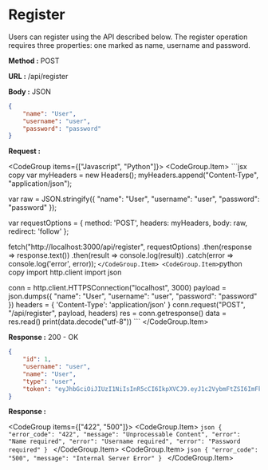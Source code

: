 
# Register

Users can register using the API described below. The register operation requires three properties: one marked as name, username and password.

**Method :** <Badge>POST</Badge>

**URL :** <Badge variant="dark">/api/register</Badge>

**Body :** <Badge variant="purple">JSON</Badge>

```json
{
	"name": "User",
	"username": "user",
	"password": "password"
}
```

**Request :**

<CodeGroup items={["Javascript", "Python"]}>
	<CodeGroup.Item>
	```jsx copy
	var myHeaders = new Headers();
  myHeaders.append("Content-Type", "application/json");

  var raw = JSON.stringify({
      "name": "User",
      "username": "user",
      "password": "password"
  });

  var requestOptions = {
      method: 'POST',
      headers: myHeaders,
      body: raw,
      redirect: 'follow'
  };

  fetch("http://localhost:3000/api/register", requestOptions)
      .then(response => response.text())
      .then(result => console.log(result))
      .catch(error => console.log('error', error));
	```
	</CodeGroup.Item>
	<CodeGroup.Item>
	```python copy
	import http.client
  import json

  conn = http.client.HTTPSConnection("localhost", 3000)
  payload = json.dumps({
      "name": "User",
      "username": "user",
      "password": "password"
  })
  headers = {
      'Content-Type': 'application/json'
  }
  conn.request("POST", "/api/register", payload, headers)
  res = conn.getresponse()
  data = res.read()
  print(data.decode("utf-8"))
	```
	</CodeGroup.Item>
</CodeGroup>

**Response :** <BadgeOutline variant="success">200 - OK</BadgeOutline>

```json
{
	"id": 1,
	"username": "user",
	"name": "User",
	"type": "user",
	"token": "eyJhbGciOiJIUzI1NiIsInR5cCI6IkpXVCJ9.eyJ1c2VybmFtZSI6ImFkbWluIiwicGFzc3dvcmQiOiJBZG1pbiIsImlhdCI6MTY3MzU5MDY1NH0.z8Bc26vhWGICs78KyujSWXY5S98qoccYl9pBVWEFYBY"
}
```

**Response :**

<CodeGroup items={["422", "500"]}>
	<CodeGroup.Item>
	```json
	{
        "error_code": "422",
        "message": "Unprocessable Content",
        "error": "Name required",
        "error": "Username required",
        "error": "Password required"
	}
	```
	</CodeGroup.Item>
	<CodeGroup.Item>
	```json
	{
		"error_code": "500",
		"message": "Internal Server Error"
	}
	```
	</CodeGroup.Item>
</CodeGroup>
